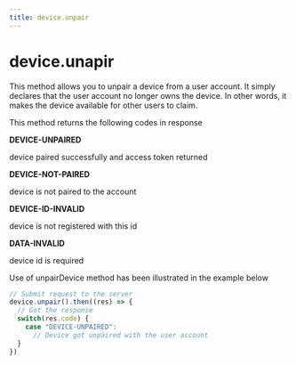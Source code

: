 ```yaml
---
title: device.unpair
---
```


# device.unapir

This method allows you to unpair a device from a user account. It simply declares that the user account no longer owns the device. In other words, it makes the device available for other users to claim.

This method returns the following codes in response

**DEVICE-UNPAIRED**

device paired successfully and access token returned

**DEVICE-NOT-PAIRED**

device is not paired to the account

**DEVICE-ID-INVALID**

device is not registered with this id

**DATA-INVALID**

device id is required

Use of unpairDevice method has been illustrated in the example below

```js
// Submit request to the server
device.unpair().then((res) => {
  // Got the response
  switch(res.code) {
    case "DEVICE-UNPAIRED": 
      // Device got unpaired with the user account
  }
})
```
